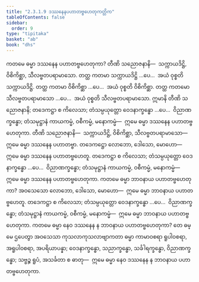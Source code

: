 ```yaml
---
title: "2.3.1.9 ဒဿနေနပဟာတဗ္ဗဟေတုကတ္တိက"
tableOfContents: false
sidebar:
  order: 9
type: "tipitaka"
basket: "ab"
book: "dhs"
---
```



<DynamicBreadcrumb />

<Division number="1013" book="dhs" e="ch" v="29" p="209">

<Paragraph number="1678" book="dhs">
ကတမေ ဓမ္မာ ဒဿနေန ပဟာတဗ္ဗဟေတုကာ? တီဏိ သညောဇနာနိ—  သက္ကာယဒိဋ္ဌိ, ဝိစိကိစ္ဆာ, သီလဗ္ဗတပရာမာသော.
</Paragraph>

</Division>
<Division number="1014" book="dhs" e="ch" v="29" p="209">

<Paragraph number="1679" book="dhs">
တတ္ထ ကတမာ သက္ကာယဒိဋ္ဌိ …ပေ…  အယံ ဝုစ္စတိ သက္ကာယဒိဋ္ဌိ.
</Paragraph>

</Division>
<Division number="1015" book="dhs" e="ch" v="29" p="209">

<Paragraph number="1680" book="dhs">
တတ္ထ ကတမာ ဝိစိကိစ္ဆာ …ပေ…  အယံ ဝုစ္စတိ ဝိစိကိစ္ဆာ.
</Paragraph>

</Division>
<Division number="1016" book="dhs" e="ch" v="29" p="209">

<Paragraph number="1681" book="dhs">
တတ္ထ ကတမော သီလဗ္ဗတပရာမာသော …ပေ…  အယံ ဝုစ္စတိ သီလဗ္ဗတပရာမာသော.
</Paragraph>

</Division>
<Division number="1017" book="dhs" e="ch" v="29" p="209">

<Paragraph number="1682" book="dhs">
ဣမာနိ တီဏိ သညောဇနာနိ; တဒေကဋ္ဌာ စ ကိလေသာ; တံသမ္ပယုတ္တော ဝေဒနာက္ခန္ဓော …ပေ…  ဝိညာဏက္ခန္ဓော; တံသမုဋ္ဌာနံ ကာယကမ္မံ, ဝစီကမ္မံ, မနောကမ္မံ—  ဣမေ ဓမ္မာ ဒဿနေန ပဟာတဗ္ဗဟေတုကာ. တီဏိ သညောဇနာနိ—  သက္ကာယဒိဋ္ဌိ, ဝိစိကိစ္ဆာ, သီလဗ္ဗတပရာမာသော—  ဣမေ ဓမ္မာ ဒဿနေန ပဟာတဗ္ဗာ. တဒေကဋ္ဌော လောဘော, ဒေါသော, မောဟော—  ဣမေ ဓမ္မာ ဒဿနေန ပဟာတဗ္ဗဟေတူ. တဒေကဋ္ဌာ စ ကိလေသာ; တံသမ္ပယုတ္တော ဝေဒနာက္ခန္ဓော …ပေ…  ဝိညာဏက္ခန္ဓော; တံသမုဋ္ဌာနံ ကာယကမ္မံ, ဝစီကမ္မံ, မနောကမ္မံ—  ဣမေ ဓမ္မာ ဒဿနေန ပဟာတဗ္ဗဟေတုကာ.
</Paragraph>

</Division>
<Division number="1018" book="dhs" e="ch" v="29" p="209">

<Paragraph number="1683" book="dhs">
ကတမေ ဓမ္မာ ဘာဝနာယ ပဟာတဗ္ဗဟေတုကာ? အဝသေသော လောဘော, ဒေါသော, မောဟော—  ဣမေ ဓမ္မာ ဘာဝနာယ ပဟာတဗ္ဗဟေတူ. တဒေကဋ္ဌာ စ ကိလေသာ; တံသမ္ပယုတ္တော ဝေဒနာက္ခန္ဓော …ပေ…  ဝိညာဏက္ခန္ဓော; တံသမုဋ္ဌာနံ ကာယကမ္မံ, ဝစီကမ္မံ, မနောကမ္မံ—  ဣမေ ဓမ္မာ ဘာဝနာယ ပဟာတဗ္ဗဟေတုကာ.
</Paragraph>

</Division>
<Division number="1019" book="dhs" e="ch" v="29" p="210">

<Paragraph number="1684" book="dhs">
ကတမေ ဓမ္မာ နေဝ ဒဿနေန န ဘာဝနာယ ပဟာတဗ္ဗဟေတုကာ? တေ ဓမ္မေ ဌပေတွာ အဝသေသာ ကုသလာကုသလာဗျာကတာ ဓမ္မာ ကာမာဝစရာ ရူပါဝစရာ, အရူပါဝစရာ, အပရိယာပန္နာ; ဝေဒနာက္ခန္ဓော, သညာက္ခန္ဓော, သင်္ခါရက္ခန္ဓော, ဝိညာဏက္ခန္ဓော; သဗ္ဗဉ္စ ရူပံ, အသင်္ခတာ စ ဓာတု—  ဣမေ ဓမ္မာ နေဝ ဒဿနေန န ဘာဝနာယ ပဟာတဗ္ဗဟေတုကာ.
</Paragraph>
</Division>